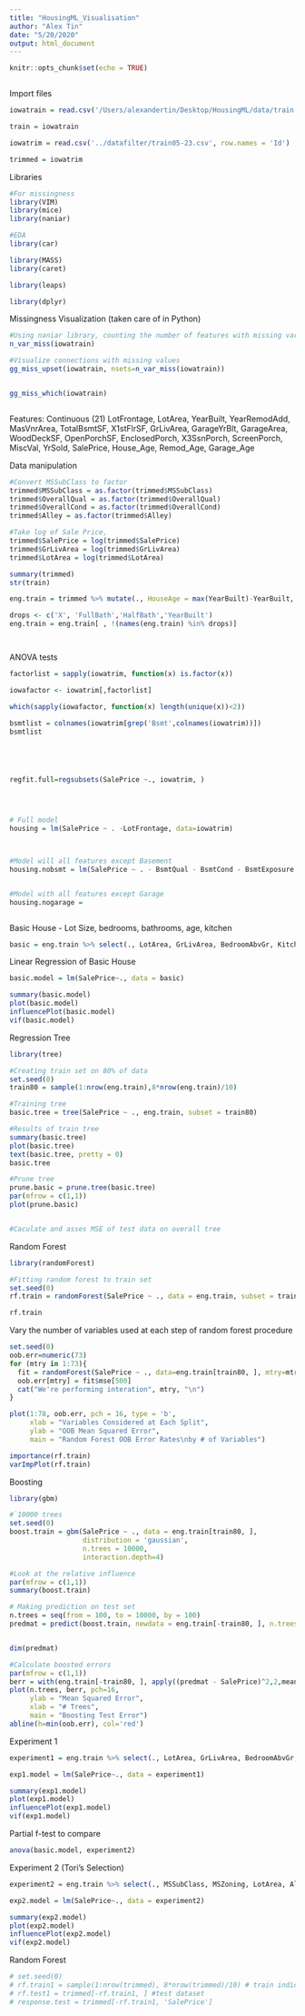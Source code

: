 ```yaml
---
title: "HousingML_Visualisation"
author: "Alex Tin"
date: "5/20/2020"
output: html_document
---
```


```r
knitr::opts_chunk$set(echo = TRUE)



```

Import files

```r

iowatrain = read.csv('/Users/alexandertin/Desktop/HousingML/data/train.csv', row.names = 'Id')

train = iowatrain

iowatrim = read.csv('../datafilter/train05-23.csv', row.names = 'Id')

trimmed = iowatrim
```


Libraries
```r
#For missingness
library(VIM)
library(mice)
library(naniar)

#EDA
library(car)

library(MASS)
library(caret)

library(leaps)

library(dplyr)
```


Missingness Visualization (taken care of in Python)
```r
#Using naniar library, counting the number of features with missing variables
n_var_miss(iowatrain)

#Visualize connections with missing values
gg_miss_upset(iowatrain, nsets=n_var_miss(iowatrain))


gg_miss_which(iowatrain)



```



Features:
Continuous (21)
LotFrontage, LotArea, YearBuilt, YearRemodAdd, MasVnrArea, TotalBsmtSF, X1stFlrSF, GrLivArea, GarageYrBlt, GarageArea, WoodDeckSF, OpenPorchSF, EnclosedPorch, X3SsnPorch, ScreenPorch, MiscVal, YrSold, SalePrice, House_Age, Remod_Age, Garage_Age


Data manipulation
```r
#Convert MSSubClass to factor
trimmed$MSSubClass = as.factor(trimmed$MSSubClass)
trimmed$OverallQual = as.factor(trimmed$OverallQual)
trimmed$OverallCond = as.factor(trimmed$OverallCond)
trimmed$Alley = as.factor(trimmed$Alley)

#Take log of Sale Price, 
trimmed$SalePrice = log(trimmed$SalePrice)
trimmed$GrLivArea = log(trimmed$GrLivArea)
trimmed$LotArea = log(trimmed$LotArea)

summary(trimmed)
str(train)

eng.train = trimmed %>% mutate(., HouseAge = max(YearBuilt)-YearBuilt, TotBath = FullBath + HalfBath*0.5, LotFrontage = ifelse(is.na(LotFrontage), mean(LotFrontage, na.rm=TRUE),LotFrontage)) 

drops <- c('X', 'FullBath','HalfBath','YearBuilt')
eng.train = eng.train[ , !(names(eng.train) %in% drops)]




```


ANOVA tests

```r
factorlist = sapply(iowatrim, function(x) is.factor(x))

iowafactor <- iowatrim[,factorlist]

which(sapply(iowafactor, function(x) length(unique(x))<2))

bsmtlist = colnames(iowatrim[grep('Bsmt',colnames(iowatrim))])
bsmtlist





regfit.full=regsubsets(SalePrice ~., iowatrim, )




# Full model
housing = lm(SalePrice ~ . -LotFrontage, data=iowatrim)



#Model will all features except Basement
housing.nobsmt = lm(SalePrice ~ . - BsmtQual - BsmtCond - BsmtExposure - BsmtFinType1 - BsmtFinType2 - TotalBsmtSF - BsmtFullBath - BsmtHalfBath, data=iowatrim)


#Model with all features except Garage
housing.nogarage = 



```



Basic House - Lot Size, bedrooms, bathrooms, age, kitchen
```r

basic = eng.train %>% select(., LotArea, GrLivArea, BedroomAbvGr, KitchenAbvGr,HouseAge, TotBath, SalePrice)

```


Linear Regression of Basic House
```r
basic.model = lm(SalePrice~., data = basic)

summary(basic.model)
plot(basic.model)
influencePlot(basic.model)
vif(basic.model)
```

Regression Tree
```r
library(tree)

#Creating train set on 80% of data
set.seed(0)
train80 = sample(1:nrow(eng.train),8*nrow(eng.train)/10)

#Training tree
basic.tree = tree(SalePrice ~ ., eng.train, subset = train80)

#Results of train tree
summary(basic.tree)
plot(basic.tree)
text(basic.tree, pretty = 0)
basic.tree

#Prune tree
prune.basic = prune.tree(basic.tree)
par(mfrow = c(1,1))
plot(prune.basic)


#Caculate and asses MSE of test data on overall tree


```


Random Forest
```r
library(randomForest)

#Fitting random forest to train set
set.seed(0)
rf.train = randomForest(SalePrice ~ ., data = eng.train, subset = train80, na.action = na.exclude, ntree = 1000 , importance = TRUE)

rf.train

```

Vary the number of variables used at each step of random forest procedure
```r
set.seed(0)
oob.err=numeric(73)
for (mtry in 1:73){
  fit = randomForest(SalePrice ~ ., data=eng.train[train80, ], mtry=mtry, na.action = na.exclude)
  oob.err[mtry] = fit$mse[500]
  cat("We're performing interation", mtry, "\n")
}

```

```r
plot(1:78, oob.err, pch = 16, type = 'b',
     xlab = "Variables Considered at Each Split",
     ylab = "OOB Mean Squared Error",
     main = "Random Forest OOB Error Rates\nby # of Variables")

```

```r
importance(rf.train)
varImpPlot(rf.train)
```


Boosting
```r
library(gbm)

#`10000 trees
set.seed(0)
boost.train = gbm(SalePrice ~ ., data = eng.train[train80, ],
                  distribution = 'gaussian',
                  n.trees = 10000,
                  interaction.depth=4)

#Look at the relative influence
par(mfrow = c(1,1))
summary(boost.train)

# Making prediction on test set
n.trees = seq(from = 100, to = 10000, by = 100)
predmat = predict(boost.train, newdata = eng.train[-train80, ], n.trees = n.trees)


dim(predmat)

#Calculate boosted errors
par(mfrow = c(1,1))
berr = with(eng.train[-train80, ], apply((predmat - SalePrice)^2,2,mean))
plot(n.trees, berr, pch=16,
     ylab = "Mean Squared Error",
     xlab = "# Trees",
     main = "Boosting Test Error")
abline(h=min(oob.err), col='red')
```


Experiment 1
```r
experiment1 = eng.train %>% select(., LotArea, GrLivArea, BedroomAbvGr, KitchenAbvGr,HouseAge, TotBath,  SalePrice, OverallQual)

exp1.model = lm(SalePrice~., data = experiment1)

summary(exp1.model)
plot(exp1.model)
influencePlot(exp1.model)
vif(exp1.model)


```

Partial f-test to compare 
```r
anova(basic.model, experiment2)
```



Experiment 2 (Tori's Selection)
```r
experiment2 = eng.train %>% select(., MSSubClass, MSZoning, LotArea, Alley, Utilities, Neighborhood, Condition1, BldgType, YearBuilt, YearRemodAdd, Exterior1st, TotalBsmtSF, Heating, CentralAir, Fireplaces, GarageType, GarageArea, GrLivArea, BedroomAbvGr, KitchenAbvGr,HouseAge, TotBath,  SalePrice, OverallQual)

exp2.model = lm(SalePrice~., data = experiment2)

summary(exp2.model)
plot(exp2.model)
influencePlot(exp2.model)
vif(exp2.model)


```



Random Forest

```r
# set.seed(0)
# rf.train1 = sample(1:nrow(trimmed), 8*nrow(trimmed)/10) # train indice
# rf.test1 = trimmed[-rf.train1, ] #test dataset
# response.test = trimmed[-rf.train1, 'SalePrice']


```














